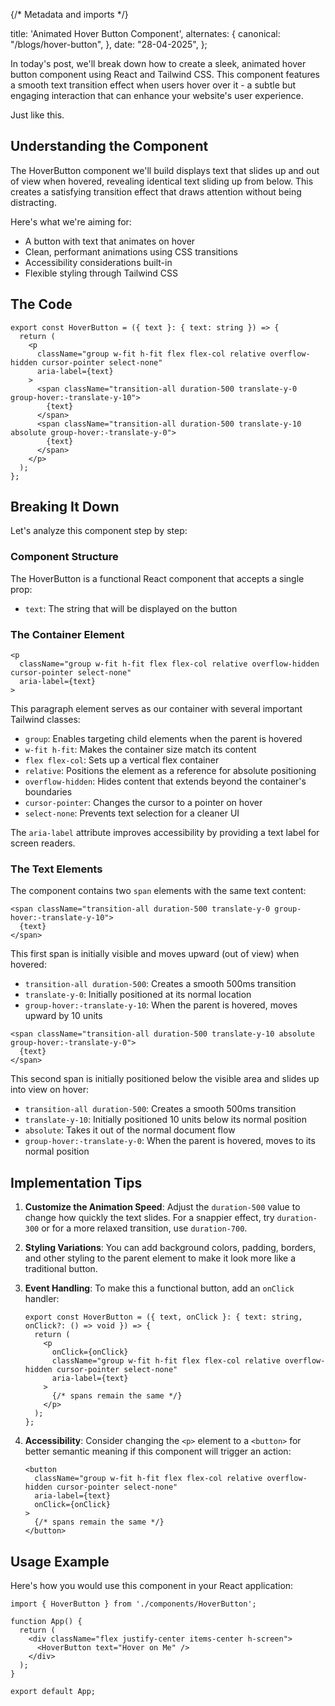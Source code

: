 {/* Metadata and imports */}

  title: 'Animated Hover Button Component',
  alternates: {
    canonical: "/blogs/hover-button",
  },
  date: "28-04-2025",
};

<BlogHeader title={metadata.title} date={metadata.date} link={metadata.alternates.canonical}/>

In today's post, we'll break down how to create a sleek, animated hover button component using React and Tailwind CSS. This component features a smooth text transition effect when users hover over it - a subtle but engaging interaction that can enhance your website's user experience.

Just like this.
<HoverButton text="Hover on Me" />

## Understanding the Component

The HoverButton component we'll build displays text that slides up and out of view when hovered, revealing identical text sliding up from below. This creates a satisfying transition effect that draws attention without being distracting.

Here's what we're aiming for:
- A button with text that animates on hover
- Clean, performant animations using CSS transitions
- Accessibility considerations built-in
- Flexible styling through Tailwind CSS

## The Code

```tsx
export const HoverButton = ({ text }: { text: string }) => {
  return (
    <p
      className="group w-fit h-fit flex flex-col relative overflow-hidden cursor-pointer select-none"
      aria-label={text}
    >
      <span className="transition-all duration-500 translate-y-0 group-hover:-translate-y-10">
        {text}
      </span>
      <span className="transition-all duration-500 translate-y-10 absolute group-hover:-translate-y-0">
        {text}
      </span>
    </p>
  );
};
```

## Breaking It Down

Let's analyze this component step by step:

### Component Structure

The HoverButton is a functional React component that accepts a single prop:
- `text`: The string that will be displayed on the button

### The Container Element

```tsx
<p
  className="group w-fit h-fit flex flex-col relative overflow-hidden cursor-pointer select-none"
  aria-label={text}
>
```

This paragraph element serves as our container with several important Tailwind classes:
- `group`: Enables targeting child elements when the parent is hovered
- `w-fit h-fit`: Makes the container size match its content
- `flex flex-col`: Sets up a vertical flex container
- `relative`: Positions the element as a reference for absolute positioning
- `overflow-hidden`: Hides content that extends beyond the container's boundaries
- `cursor-pointer`: Changes the cursor to a pointer on hover
- `select-none`: Prevents text selection for a cleaner UI

The `aria-label` attribute improves accessibility by providing a text label for screen readers.

### The Text Elements

The component contains two `span` elements with the same text content:

```tsx
<span className="transition-all duration-500 translate-y-0 group-hover:-translate-y-10">
  {text}
</span>
```

This first span is initially visible and moves upward (out of view) when hovered:
- `transition-all duration-500`: Creates a smooth 500ms transition
- `translate-y-0`: Initially positioned at its normal location
- `group-hover:-translate-y-10`: When the parent is hovered, moves upward by 10 units

```tsx
<span className="transition-all duration-500 translate-y-10 absolute group-hover:-translate-y-0">
  {text}
</span>
```

This second span is initially positioned below the visible area and slides up into view on hover:
- `transition-all duration-500`: Creates a smooth 500ms transition
- `translate-y-10`: Initially positioned 10 units below its normal position
- `absolute`: Takes it out of the normal document flow
- `group-hover:-translate-y-0`: When the parent is hovered, moves to its normal position

## Implementation Tips

1. **Customize the Animation Speed**: Adjust the `duration-500` value to change how quickly the text slides. For a snappier effect, try `duration-300` or for a more relaxed transition, use `duration-700`.

2. **Styling Variations**: You can add background colors, padding, borders, and other styling to the parent element to make it look more like a traditional button.

3. **Event Handling**: To make this a functional button, add an `onClick` handler:
   ```tsx
   export const HoverButton = ({ text, onClick }: { text: string, onClick?: () => void }) => {
     return (
       <p
         onClick={onClick}
         className="group w-fit h-fit flex flex-col relative overflow-hidden cursor-pointer select-none"
         aria-label={text}
       >
         {/* spans remain the same */}
       </p>
     );
   };
   ```

4. **Accessibility**: Consider changing the `<p>` element to a `<button>` for better semantic meaning if this component will trigger an action:
   ```tsx
   <button
     className="group w-fit h-fit flex flex-col relative overflow-hidden cursor-pointer select-none"
     aria-label={text}
     onClick={onClick}
   >
     {/* spans remain the same */}
   </button>
   ```

## Usage Example

Here's how you would use this component in your React application:

<HoverButton text="Hover on Me" />

```tsx
import { HoverButton } from './components/HoverButton';

function App() {
  return (
    <div className="flex justify-center items-center h-screen">
      <HoverButton text="Hover on Me" />
    </div>
  );
}

export default App;
```


